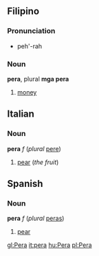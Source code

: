 ==Filipino==
===Pronunciation===
*peh'-rah

===Noun===
'''pera''', plural '''mga pera'''
#[[money]]

==Italian==
===Noun===
'''pera''' ''f'' (''plural'' [[pere]])
#[[pear]] (''the fruit'')

==Spanish==
===Noun===
'''pera''' ''f'' (''plural'' [[peras]])
#[[pear]]

[[gl:Pera]]
[[it:pera]]
[[hu:Pera]]
[[pl:Pera]]